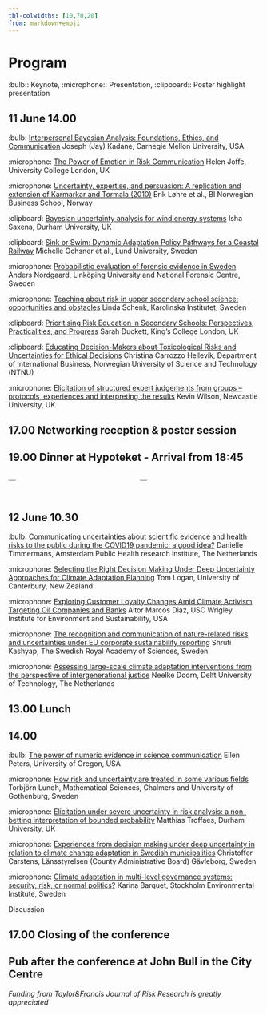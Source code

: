 ```yaml
---
tbl-colwidths: [10,70,20]
from: markdown+emoji
---
```


# Program {#sec-program}

:bulb:: Keynote, :microphone:: Presentation, :clipboard:: Poster highlight presentation

## 11 June 14.00

:bulb: [Interpersonal Bayesian Analysis: Foundations, Ethics, and Communication](#abs-kadane) Joseph (Jay) Kadane, Carnegie Mellon University, USA

:microphone: [The Power of Emotion in Risk Communication](#abs-joffe) Helen Joffe, University College London, UK

:microphone: [Uncertainty, expertise, and persuasion: A replication and extension of Karmarkar and Tormala (2010)](#abs-lohre) Erik Løhre et al., BI Norwegian Business School, Norway

:clipboard: [Bayesian uncertainty analysis for wind energy systems](#abs-saxena) Isha Saxena, Durham University, UK

:clipboard: [Sink or Swim: Dynamic Adaptation Policy Pathways for a Coastal Railway](#abs-ochsner) Michelle Ochsner et al., Lund University, Sweden

:microphone: [Probabilistic evaluation of forensic evidence in Sweden](#abs-nordgaard) Anders Nordgaard, Linköping University and National Forensic Centre, Sweden

:microphone: [Teaching about risk in upper secondary school science: opportunities and obstacles](#abs-schenk) Linda Schenk, Karolinska Institutet, Sweden

:clipboard: [Prioritising Risk Education in Secondary Schools: Perspectives, Practicalities, and Progress](#abs-duckett) Sarah Duckett, King's College London, UK

:clipboard: [Educating Decision-Makers about Toxicological Risks and Uncertainties for Ethical Decisions](#abs-hellevik) Christina Carrozzo Hellevik, Department of International Business, Norwegian University of Science and Technology (NTNU)

:microphone: [Elicitation of structured expert judgements from groups – protocols, experiences and interpreting the results](#abs-wilson) Kevin Wilson, Newcastle University, UK

## 17.00 Networking reception & poster session

## 19.00 Dinner at Hypoteket - Arrival from 18:45

::: columns
::: {.column width="\"50%"}
![](img/LundUniversity_C2line_RGB.png){width="25%"}
:::

::: {.column width="\"50%"}
![](img/kings.png){width="25%"}
:::
:::

## 12 June 10.30

:bulb: [Communicating uncertainties about scientific evidence and health risks to the public during the COVID19 pandemic: a good idea?](#abs-timmermans) Danielle Timmermans, Amsterdam Public Health research institute, The Netherlands

:microphone: [Selecting the Right Decision Making Under Deep Uncertainty Approaches for Climate Adaptation Planning](#abs-logan) Tom Logan, University of Canterbury, New Zealand

:microphone: [Exploring Customer Loyalty Changes Amid Climate Activism Targeting Oil Companies and Banks](#abs-diaz) Aitor Marcos Diaz, USC Wrigley Institute for Environment and Sustainability, USA

:microphone: [The recognition and communication of nature-related risks and uncertainties under EU corporate sustainability reporting](#abs-Kashyap) Shruti Kashyap, The Swedish Royal Academy of Sciences, Sweden

:microphone: [Assessing large-scale climate adaptation interventions from the perspective of intergenerational justice](#abs-doorn) Neelke Doorn, Delft University of Technology, The Netherlands

## 13.00 Lunch

## 14.00

:bulb: [The power of numeric evidence in science communication](#abs-peters) Ellen Peters, University of Oregon, USA

:microphone: [How risk and uncertainty are treated in some various fields](#abs-lundh) Torbjörn Lundh, Mathematical Sciences, Chalmers and University of Gothenburg, Sweden

:microphone: [Elicitation under severe uncertainty in risk analysis: a non-betting interpretation of bounded probability](#abs-troffaes) Matthias Troffaes, Durham University, UK

:microphone: [Experiences from decision making under deep uncertainty in relation to climate change adaptation in Swedish municipalities](#abs-carstens) Christoffer Carstens, Länsstyrelsen (County Administrative Board) Gävleborg, Sweden

:microphone: [Climate adaptation in multi-level governance systems: security, risk, or normal politics?](#abs-barquet) Karina Barquet, Stockholm Environmental Institute, Sweden

Discussion

## 17.00 Closing of the conference

## Pub after the conference at John Bull in the City Centre

*Funding from Taylor&Francis Journal of Risk Research is greatly appreciated*
